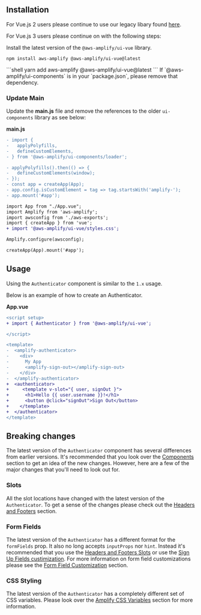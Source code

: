 
## Installation

For Vue.js 2 users please continue to use our legacy libary found [here](https://github.com/aws-amplify/amplify-ui/tree/legacy/legacy/amplify-ui-vue).

For Vue.js 3 users please continue on with the following steps:

Install the latest version of the `@aws-amplify/ui-vue` library.

<Tabs>
<TabItem title="npm">

```shell
npm install aws-amplify @aws-amplify/ui-vue@latest
```

</TabItem>
<TabItem title="yarn">
```shell
yarn add aws-amplify @aws-amplify/ui-vue@latest
```

</TabItem>
</Tabs>

<Alert variation="info" heading="UI Components">
  If `@aws-amplify/ui-components` is in your `package.json`, please remove that
  dependency.
</Alert>

### Update Main

Update the **main.js** file and remove the references to the older `ui-components` library as see below:

**main.js**

```diff
- import {
-   applyPolyfills,
-   defineCustomElements,
- } from '@aws-amplify/ui-components/loader';

- applyPolyfills().then(() => {
-   defineCustomElements(window);
- });
- const app = createApp(App);
- app.config.isCustomElement = tag => tag.startsWith('amplify-');
- app.mount('#app');

import App from "./App.vue";
import Amplify from 'aws-amplify';
import awsconfig from './aws-exports';
import { createApp } from 'vue';
+ import '@aws-amplify/ui-vue/styles.css';

Amplify.configure(awsconfig);

createApp(App).mount('#app');

```

## Usage

Using the `Authenticator` component is similar to the `1.x` usage.

Below is an example of how to create an Authenticator.

**App.vue**

```diff
<script setup>
+ import { Authenticator } from '@aws-amplify/ui-vue';

</script>

<template>
-  <amplify-authenticator>
-    <div>
-      My App
-      <amplify-sign-out></amplify-sign-out>
-    </div>
-  </amplify-authenticator>
+  <authenticator>
+     <template v-slot="{ user, signOut }">
+      <h1>Hello {{ user.username }}!</h1>
+      <button @click="signOut">Sign Out</button>
+    </template>
+  </authenticator>
</template>
```

## Breaking changes

The latest version of the `Authenticator` component has several differences from earlier versions. It's recommended that you look over the
[Components](/components?platform=vue) section to get an idea of the new changes. However, here are a few of the major changes that you'll need to look out for.

### Slots

All the slot locations have changed with the latest version of the `Authenticator`. To get a
sense of the changes please check out the [Headers and Footers](/components/authenticator?platform=vue#headers--footers) section.

### Form Fields

The latest version of the `Authenticator` has a different format for the `formFields` prop. It also no long accepts
`inputProps` nor `hint`. Instead it's recommended that you use the [Headers and Footers Slots](/components/authenticator?platform=vue#headers--footers) or use the
[Sign Up Fields custimization](/components/authenticator?platform=vue#sign-up-fields). For more information on form field customizations
please see the [Form Field Customization](/components/authenticator?platform=vue#form-field-customization) section.

### CSS Styling

The latest version of the `Authenticator` has a completely different set of CSS variables. Please look over the [Amplify CSS Variables](/components/authenticator#amplify-css-variables) section for more information.
